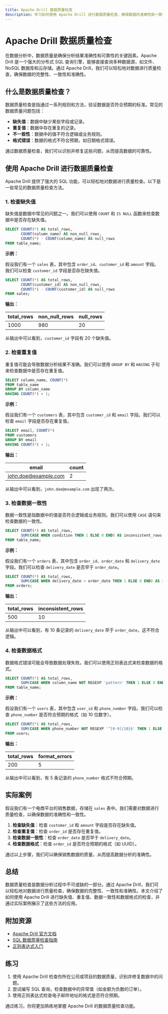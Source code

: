 ```yaml
---
title: Apache Drill 数据质量检查
description: 学习如何使用 Apache Drill 进行数据质量检查，确保数据的准确性和一致性。本文适合初学者，包含代码示例和实际案例。
---
```


# Apache Drill 数据质量检查

在数据分析中，数据质量是确保分析结果准确性和可靠性的关键因素。Apache Drill 是一个强大的分布式 SQL 查询引擎，能够直接查询多种数据源，如文件、NoSQL 数据库和云存储。通过 Apache Drill，我们可以轻松地对数据进行质量检查，确保数据的完整性、一致性和准确性。

## 什么是数据质量检查？

数据质量检查是指通过一系列规则和方法，验证数据是否符合预期的标准。常见的数据质量问题包括：

- **缺失值**：数据中缺少某些字段或记录。
- **重复值**：数据中存在重复的记录。
- **不一致性**：数据中的值不符合逻辑或业务规则。
- **格式错误**：数据的格式不符合预期，如日期格式错误。

通过数据质量检查，我们可以识别并修复这些问题，从而提高数据的可靠性。

## 使用 Apache Drill 进行数据质量检查

Apache Drill 提供了强大的 SQL 功能，可以轻松地对数据进行质量检查。以下是一些常见的数据质量检查方法。

### 1. 检查缺失值

缺失值是数据中常见的问题之一。我们可以使用 `COUNT` 和 `IS NULL` 函数来检查数据中是否存在缺失值。

```sql
SELECT COUNT(*) AS total_rows,
       COUNT(column_name) AS non_null_rows,
       COUNT(*) - COUNT(column_name) AS null_rows
FROM table_name;
```

**示例：**

假设我们有一个 `sales` 表，其中包含 `order_id`、`customer_id` 和 `amount` 字段。我们可以检查 `customer_id` 字段是否存在缺失值。

```sql
SELECT COUNT(*) AS total_rows,
       COUNT(customer_id) AS non_null_rows,
       COUNT(*) - COUNT(customer_id) AS null_rows
FROM sales;
```

**输出：**

| total_rows | non_null_rows | null_rows |
|------------|---------------|-----------|
| 1000       | 980           | 20        |

从输出中可以看到，`customer_id` 字段有 20 个缺失值。

### 2. 检查重复值

重复值可能会导致数据分析结果不准确。我们可以使用 `GROUP BY` 和 `HAVING` 子句来检查数据中是否存在重复值。

```sql
SELECT column_name, COUNT(*)
FROM table_name
GROUP BY column_name
HAVING COUNT(*) > 1;
```

**示例：**

假设我们有一个 `customers` 表，其中包含 `customer_id` 和 `email` 字段。我们可以检查 `email` 字段是否存在重复值。

```sql
SELECT email, COUNT(*)
FROM customers
GROUP BY email
HAVING COUNT(*) > 1;
```

**输出：**

| email              | count |
|--------------------|-------|
| john.doe@example.com | 2     |

从输出中可以看到，`john.doe@example.com` 出现了两次。

### 3. 检查数据一致性

数据一致性是指数据中的值是否符合逻辑或业务规则。我们可以使用 `CASE` 语句来检查数据的一致性。

```sql
SELECT COUNT(*) AS total_rows,
       SUM(CASE WHEN condition THEN 1 ELSE 0 END) AS inconsistent_rows
FROM table_name;
```

**示例：**

假设我们有一个 `orders` 表，其中包含 `order_id`、`order_date` 和 `delivery_date` 字段。我们可以检查 `delivery_date` 是否早于 `order_date`。

```sql
SELECT COUNT(*) AS total_rows,
       SUM(CASE WHEN delivery_date < order_date THEN 1 ELSE 0 END) AS inconsistent_rows
FROM orders;
```

**输出：**

| total_rows | inconsistent_rows |
|------------|-------------------|
| 500        | 10                |

从输出中可以看到，有 10 条记录的 `delivery_date` 早于 `order_date`，这不符合逻辑。

### 4. 检查数据格式

数据格式错误可能会导致数据处理失败。我们可以使用正则表达式来检查数据的格式。

```sql
SELECT COUNT(*) AS total_rows,
       SUM(CASE WHEN column_name NOT REGEXP 'pattern' THEN 1 ELSE 0 END) AS format_errors
FROM table_name;
```

**示例：**

假设我们有一个 `users` 表，其中包含 `user_id` 和 `phone_number` 字段。我们可以检查 `phone_number` 是否符合预期的格式（如 10 位数字）。

```sql
SELECT COUNT(*) AS total_rows,
       SUM(CASE WHEN phone_number NOT REGEXP '^[0-9]{10}$' THEN 1 ELSE 0 END) AS format_errors
FROM users;
```

**输出：**

| total_rows | format_errors |
|------------|---------------|
| 200        | 5             |

从输出中可以看到，有 5 条记录的 `phone_number` 格式不符合预期。

## 实际案例

假设我们有一个电商平台的销售数据，存储在 `sales` 表中。我们需要对数据进行质量检查，以确保数据的准确性和一致性。

1. **检查缺失值**：检查 `customer_id` 和 `amount` 字段是否存在缺失值。
2. **检查重复值**：检查 `order_id` 是否存在重复值。
3. **检查数据一致性**：检查 `order_date` 是否早于 `delivery_date`。
4. **检查数据格式**：检查 `order_id` 是否符合预期的格式（如 UUID）。

通过以上步骤，我们可以确保销售数据的质量，从而提高数据分析的准确性。

## 总结

数据质量检查是数据分析过程中不可或缺的一部分。通过 Apache Drill，我们可以轻松地对数据进行质量检查，确保数据的完整性、一致性和准确性。本文介绍了如何使用 Apache Drill 进行缺失值、重复值、数据一致性和数据格式的检查，并通过实际案例展示了这些方法的应用。

## 附加资源

- [Apache Drill 官方文档](https://drill.apache.org/docs/)
- [SQL 数据质量检查指南](https://www.sqlshack.com/data-quality-checks-using-sql/)
- [正则表达式入门](https://www.regular-expressions.info/)

## 练习

1. 使用 Apache Drill 检查你所在公司或项目的数据质量，识别并修复数据中的问题。
2. 尝试编写 SQL 查询，检查数据中的异常值（如金额为负数的订单）。
3. 使用正则表达式检查电子邮件地址的格式是否符合预期。

通过练习，你将更加熟练地掌握 Apache Drill 的数据质量检查功能。